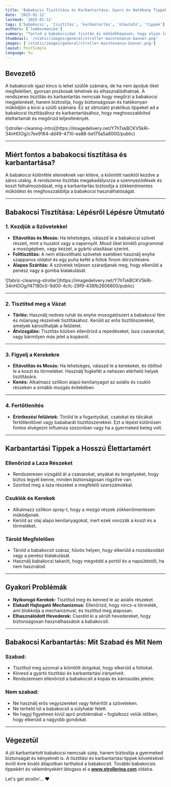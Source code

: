 ```yaml
---
title: 'Babakocsi Tisztítása és Karbantartása: Gyors és Hatékony Tippek'
date: '2025-01-12'
lastmod: '2025-01-12'
tags: ['babakocsi', 'tisztítás', 'karbantartás', 'útmutató', 'tippek']
authors: ['lombosmonika']
summary: "Tartsd a babakocsidat tisztán és működőképesen, hogy olyan legyen, mintha új lenne!"
thumbnail: '/static/images/general/stroller-maintenance-banner.png'
images: ['/static/images/general/stroller-maintenance-banner.png']
layout: PostSimple
language: hu
---
```


## Bevezető

A babakocsik igazi kincs is lehet szülők számára, de ha nem ápoljuk őket megfelelően, gyorsan piszkosak lehetnek és elhasználódhatnak. A rendszeres tisztítás és karbantartás nemcsak hogy megőrzi a babakocsi megjelenését, hanem biztosítja, hogy biztonságosan és hatékonyan működjön a kicsi a szülő számára. Ez az útmutató praktikus tippeket ad a babakocsi tisztításához és karbantartásához, hogy meghosszabbítsd élettartamát és megőrizd teljesítményét.

<div className="align-center flex flex-col justify-center gap-0 md:flex-row md:gap-4">
    ![stroller-cleaning-intro](https://imagedelivery.net/Y7hTskBCKV5kRi-34nHOOg/c7ee9164-dd49-4710-ea88-be175a5a8000/public)
</div>

---

## Miért fontos a babakocsi tisztítása és karbantartása?

A babakocsi különféle elemeknek van kitéve, a kiömlött nasiktól kezdve a sáros utakig. A rendszeres tisztítás megakadályozza a szennyeződések és koszt felhalmozódását, míg a karbantartás biztosítja a zökkenőmentes működést és meghosszabbítja a babakocsi használhatóságát.

---

## Babakocsi Tisztítása: Lépésről Lépésre Útmutató

### 1. **Kezdjük a Szövetekkel**

- **Eltávolítás és Mosás:** Ha lehetséges, válaszd le a babakocsi szövet részeit, mint a huzatot vagy a napernyőt. Mosd őket kímélő programmal a mosógépben, vagy kézzel, a gyártó utasításai szerint.
- **Folttisztítás:** A nem eltávolítható szövetek esetében használj enyhe szappanos oldatot és egy puha kefét a foltok finom dörzsölésére.
- **Alapos Szárítás:** A szövetek teljesen száradjanak meg, hogy elkerüld a penész vagy a gomba kialakulását.

<div className="align-center flex flex-col justify-center gap-0 md:flex-row md:gap-4">
    ![fabric-cleaning-stroller](https://imagedelivery.net/Y7hTskBCKV5kRi-34nHOOg/f47180c0-9d00-4cfc-29f9-438fb2606800/public)
</div>

---

### 2. **Tisztítsd meg a Vázat**

- **Törlés:** Használj nedves ruhát és enyhe mosogatószert a babakocsi fém és műanyag részeinek tisztításához. Kerüld az erős tisztítószereket, amelyek károsíthatják a felületet.
- **Átvizsgálás:** Tisztítás közben ellenőrizd a repedéseket, laza csavarokat, vagy bármilyen más jelet a kopásról.

---

### 3. **Figyelj a Kerekekre**

- **Eltávolítás és Mosás:** Ha lehetséges, válaszd le a kerekeket, és öblítsd le a koszt és törmeléket. Használj fogkefét a nehezen elérhető helyek tisztítására.
- **Kenés:** Alkalmazz szilikon alapú kenőanyagot az axiális és csukló részeken a simább mozgás érdekében.

---

### 4. **Fertőtlenítés**

- **Érintkezési felületek:** Töröld le a fogantyúkat, csatokat és tálcákat fertőtlenítővel vagy bababarát tisztítószerekkel. Ezt a lépést különösen fontos elvégezni influenza szezonban vagy ha a gyermeked beteg volt.

---

## Karbantartási Tippek a Hosszú Élettartamért

### Ellenőrizd a Laza Részeket

- Rendszeresen vizsgáld át a csavarokat, anyákat és tengelyeket, hogy biztos legyél benne, minden biztonságosan rögzítve van.
- Szorítsd meg a laza részeket a megfelelő szerszámokkal.

### Csuklók és Kerekek

- Alkalmazz szilikon spray-t, hogy a mozgó részek zökkenőmentesen működjenek.
- Kerüld az olaj alapú kenőanyagokat, mert ezek vonzzák a koszt és a törmeléket.

### Tárold Megfelelően

- Tárold a babakocsit száraz, hűvös helyen, hogy elkerüld a rozsdásodást vagy a penész kialakulását.
- Használj babakocsi takarót, hogy megvédd a portól és a napsütéstől, ha nem használod.

---

## Gyakori Problémák

- **Nyikorogó Kerekek:** Tisztítsd meg és kenned le az axiális részeket.
- **Elakadt Hajtogató Mechanizmus:** Ellenőrizd, hogy nincs-e törmelék, ami blokkolja a mechanizmust, és tisztítsd meg alaposan.
- **Elhasználódott Hevederek:** Cseréld ki a sérült hevedereket, hogy biztonságosan használhassátok a babakocsit.

---

## Babakocsi Karbantartás: Mit Szabad és Mit Nem

### Szabad:
- Tisztítsd meg azonnal a kiömlött dolgokat, hogy elkerüld a foltokat.
- Kövesd a gyártó tisztítási és karbantartási irányelveit.
- Rendszeresen ellenőrizd a babakocsit a kopás és károsodás jeleire.

### Nem szabad:
- Ne használj erős vegyszereket vagy fehérítőt a szöveteken.
- Ne terheld túl a babakocsit a súlyhatár felett.
- Ne hagyj figyelmen kívül apró problémákat – foglalkozz velük időben, hogy elkerüld a nagyobb gondokat.

---

## Végezetül

A jól karbantartott babakocsi nemcsak szép, hanem biztosítja a gyermeked biztonságát és kényelmét is. A tisztítási és karbantartási tippek követésével évről évre kiváló állapotban tarthatod a babakocsit. További babakocsis tippekért és véleményekért látogass el a **www.strollerina.com** oldalra.

Let's get strollin'... ❤
